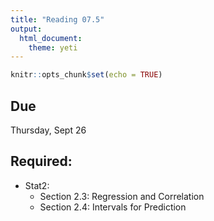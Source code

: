 ```yaml
---
title: "Reading 07.5"
output: 
  html_document: 
    theme: yeti
---
```


```r
knitr::opts_chunk$set(echo = TRUE)
```

## Due

Thursday, Sept 26

## Required:

- Stat2:
    + Section 2.3: Regression and Correlation
    + Section 2.4: Intervals for Prediction
